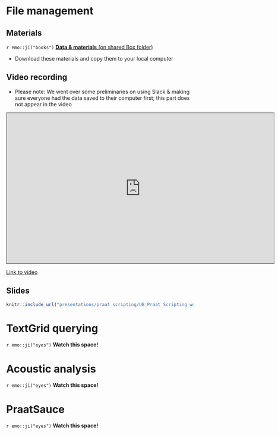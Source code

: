 # File management

## Materials

`r emo::ji("books")` [**Data & materials** (on shared Box folder)](https://buffalo.box.com/s/nam5hsmqhgq02hye4tee7ujth0tut56q){target="_blank"}

- Download these materials and copy them to your local computer


## Video recording
- Please note: We went over some preliminaries on using Slack & making sure everyone had the data saved to their computer first; this part does not appear in the video

<iframe src="https://ub.hosted.panopto.com/Panopto/Pages/Embed.aspx?id=92a1a8fe-f5aa-4894-9151-acd9012767ca&autoplay=false&offerviewer=true&showtitle=true&showbrand=false&start=0&interactivity=all" height="405" width="720" style="border: 1px solid #464646;" allowfullscreen allow="autoplay"></iframe>

[Link to video](https://ub.hosted.panopto.com/Panopto/Pages/Viewer.aspx?id=92a1a8fe-f5aa-4894-9151-acd9012767ca)


## Slides
```r
knitr::include_url("presentations/praat_scripting/UB_Praat_Scripting_workshop1.pdf")
```


# TextGrid querying

`r emo::ji("eyes")` **Watch this space!**

# Acoustic analysis

`r emo::ji("eyes")` **Watch this space!**

# PraatSauce

`r emo::ji("eyes")` **Watch this space!**
